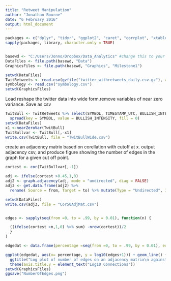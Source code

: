 ```yaml
---
title: "Retweet Manipulation"
author: "Jonathan Bourne"
date: "6 February 2016"
output: html_document
---
```



```r
packages <- c("dplyr", "tidyr", "ggplot2", "caret", "corrplot", "xtable", "magrittr", "zoo", "igraph")
sapply(packages, library, character.only = TRUE)


basewd <- "C:/Users/Jonno/Dropbox/Data_Analytics" #change this to your dropbox file path for data analytics
DataFiles <- file.path(basewd, "Data")
GraphicsFiles <- file.path(basewd, "Graphics", "Milestone1")

```



```r
setwd(DataFiles)
TwitRetweets <- read.csv(gzfile("twitter_withretweets_daily.csv.gz"), as.is = TRUE)
symbology <- read.csv("symbology.csv")
setwd(GraphicsFiles)
```



Load reshape the twitter data into wide form,remove variables of near zero variance. Save as csv
```r
TwitBull <- TwitRetweets %>% select(SYMBOL, TIMESTAMP_UTC, BULLISH_INTENSITY) %>% 
  spread(key = SYMBOL, value = BULLISH_INTENSITY, fill = 0) 
setwd(DataFiles)
x1 <-nearZeroVar(TwitBull)
TwitBullvar <- TwitBull[,-x1]
write.csv(TwitBull, file = "TwitBullWide.csv")
```


create an adjacency matrix based on corellation with cutoff at x. output adjacency csv, and produce figure showing the number of edges in the graph for a given cut off point.
```r
cortest <- cor(TwitBullvar[,-1])

adj <- ifelse(cortest >0.45,1,0)
adj2 <- graph.adjacency(adj, mode = "undirected", diag = FALSE)
adj3 <- get.data.frame(adj2) %>%
  rename( Source = from, Target = to) %>% mutate(Type = "Undirected", ID = "Source")

setwd(DataFiles)
write.csv(adj3, file = "Cor50AdjMat.csv")


edges <- sapply(seq(from =0, to = .99, by = 0.01), function(n) {

  ((ifelse(cortest >n,1,0) %>% sum) -nrow(cortest))/2
  }
)

edgedat <- data.frame(percentage =seq(from =0, to = .99, by = 0.01), edge = edges )

ggplot(edgedat, aes(x= percentage, y = log10(edges+1))) + geom_line() + 
  ggtitle("Log plot of number of edges on an adjacency matrix\n against corellation cutoff") +
  theme(axis.title.y = element_text("Log10 Connections"))
setwd(GraphicsFiles)
ggsave("NumberOfEdges.png")
```

